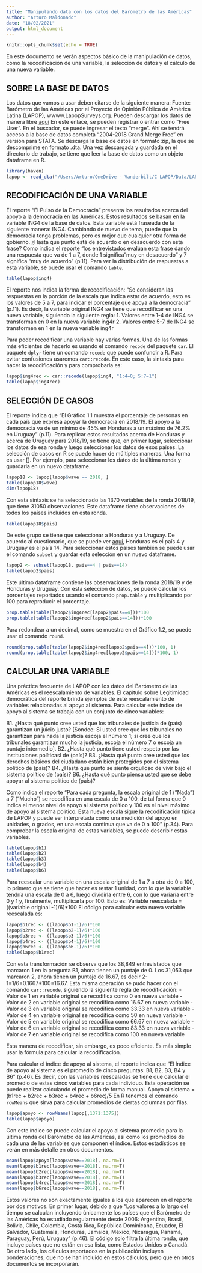 ```yaml
---
title: "Manipulando data con los datos del Barómetro de las Américas"
author: "Arturo Maldonado"
date: "18/02/2021"
output: html_document
---
```


```r
knitr::opts_chunk$set(echo = TRUE)
```

En este documento se verán aspectos básico de la manipulación de datos, como la recodificación de una variable, la selección de datos y el cálculo de una nueva variable.

## SOBRE LA BASE DE DATOS
Los datos que vamos a usar deben citarse de la siguiente manera:
Fuente: Barómetro de las Américas por el Proyecto de Opinión Pública de América Latina (LAPOP), wwww.LapopSurveys.org.
Pueden descargar los datos de manera libre  [aquí](http://datasets.americasbarometer.org/database/login.php)
En este enlace, se pueden registrar o entrar como "Free User". En el buscador, se puede ingresar el texto "merge". Ahí se tendrá acceso a la base de datos completa "2004-2018 Grand Merge Free" en versión para STATA. Se descarga la base de datos en formato zip, la que se descomprime en formato .dta.
Una vez descargada y guardada en el directorio de trabajo, se tiene que leer la base de datos como un objeto dataframe en R. 

```r
library(haven)
lapop <- read_dta("/Users/Arturo/OneDrive - Vanderbilt/C LAPOP/Data/LAPOP_Merge_2004_2018.dta")
```

## RECODIFICACIÓN DE UNA VARIABLE
El reporte "El Pulso de la Democracia" presenta los resultados acerca del apoyo a la democracia en las Américas. Estos resultados se basan en la variable ING4 de la base de datos.
Esta variable está fraseada de la siguiente manera:
ING4. Cambiando de nuevo de tema, puede que la democracia tenga problemas, pero es mejor que cualquier otra forma de gobierno. ¿Hasta qué punto está de acuerdo o en desacuerdo con esta frase?
Como indica el reporte "los entrevistados evalúan esta frase dando una respuesta que va de 1 a 7, donde 1 significa "muy en desacuerdo" y 7 significa "muy de acuerdo" (p.11). 
Para ver la distribución de respuestas a esta variable, se puede usar el comando `table`.
```r
table(lapop$ing4)
```

El reporte nos indica la forma de recodificación: "Se consideran las respuestas en la porción de la escala que indica estar de acuerdo, esto es los valores de 5 a 7, para indicar el porcentaje que apoya a la democracia" (p.11).
Es decir, la variable original ING4 se tiene que recodificar en una nueva variable, siguiendo la siguiente regla:
1. Valores entre 1-4 de ING4 se transforman en 0 en la nueva variable ing4r
2. Valores entre 5-7 de ING4 se transformen en 1 en la nueva variable ing4r

Para poder recodificar una variable hay varias formas. Una de las formas más eficientes de hacerlo es usando el comando `recode` del paquete `car`. El paquete `dplyr` tiene un comando `recode` que puede confundir a R. Para evitar confusiones usaremos `car::recode`.
En este caso, la sintaxis para hacer la recodificación  y para comprobarla es:
```r
lapop$ing4rec <- car::recode(lapop$ing4, "1:4=0; 5:7=1")
table(lapop$ing4rec)
```

## SELECCIÓN DE CASOS
El reporte indica que "El Gráfico 1.1 muestra el porcentaje de personas en cada país que expresa apoyar la democracia en 2018/19. El apoyo a la democracia va de un mínimo de 45% en Honduras a un máximo de 76.2% en Uruguay" (p.11).
Para replicar estos resultados acerca de Honduras y acerca de Uruguay para 2018/19, se tiene que, en primer lugar, seleccionar los datos de esa ronda y luego seleccionar los datos de esos países.
La selección de casos en R se puede hacer de múltiples maneras. Una forma es usar []. Por ejemplo, para seleccionar los datos de la última ronda y guardarla en un nuevo dataframe.
```r
lapop18 <- lapop[lapop$wave == 2018, ]
table(lapop18$wave)
dim(lapop18)
```

Con esta sintaxis se ha seleccionado las 1370 variables de la ronda 2018/19, que tiene 31050 observaciones. Este dataframe tiene observaciones de todos los países incluidos en esta ronda.
```r
table(lapop18$pais)
```

De este grupo se tiene que seleccionar a Honduras y a Uruguay. De acuerdo al cuestionario, que se puede ver [aquí](https://www.vanderbilt.edu/lapop/ab2018/AB2018-v12.0-Spa-190131_W.pdf), Honduras es el país 4 y Uruguay es el país 14.
Para seleccionar estos países también se puede usar el comando `subset` y guardar esta selección en un nuevo dataframe.
```r
lapop2 <- subset(lapop18, pais==4 | pais==14)
table(lapop2$pais)
```

Este último dataframe contiene las observaciones de la ronda 2018/19 y de Honduras y Uruguay. Con esta selección de datos, se puede calcular los porcentajes reportados usando el comando `prop.table` y multiplicando  por 100 para reproducir el porcentaje.
```r
prop.table(table(lapop2$ing4rec[lapop2$pais==4]))*100
prop.table(table(lapop2$ing4rec[lapop2$pais==14]))*100
```

Para redondear a un decimal, como se muestra en el Gráfico 1.2, se puede usar el comando `round`. 
```r
round(prop.table(table(lapop2$ing4rec[lapop2$pais==4]))*100, 1)
round(prop.table(table(lapop2$ing4rec[lapop2$pais==14]))*100, 1)
```

## CALCULAR UNA VARIABLE
Una práctica frecuente de LAPOP con los datos del Barómetro de las Américas es el reescalamiento de variables. El capítulo sobre Legitimidad democrática del reporte brinda ejemplos de este reescalamiento de variables relacionadas al apoyo al sistema.
Para calcular este índice de apoyo al sistema se trabaja con un conjunto de cinco variables: 

B1. ¿Hasta qué punto cree usted que los tribunales de justicia de (país) garantizan un juicio justo? [Sondee: Si usted cree que los tribunales no garantizan para nada la justicia escoja el número 1; si cree que los tribunales garantizan mucho la justicia, escoja el número 7 o escoja un puntaje intermedio].
B2. ¿Hasta qué punto tiene usted respeto por las instituciones políticasl de (país)? 
B3. ¿Hasta qué punto cree usted que los derechos básicos del ciudadano están bien protegidos por el sistema político de (país)? 
B4. ¿Hasta qué punto se siente orgulloso de vivir bajo el sistema político de (país)?
B6. ¿Hasta qué punto piensa usted que se debe apoyar al sistema político de (país)?

Como indica el reporte "Para cada pregunta, la escala original de 1 ("Nada") a 7 ("Mucho") se recodifica en una escala de 0 a 100, de tal forma que 0 indica el menor nivel de apoyo al sistema político y 100 es el nivel máximo de apoyo al sistema político. Esta nueva escala sigue la recodificación típica de LAPOP y puede ser interpretada como una medición del apoyo en unidades, o grados, en una escala continua que va de 0 a 100" (p.34).
Para comprobar la escala original de estas variables, se puede describir estas variables.
```r
table(lapop$b1)
table(lapop$b2)
table(lapop$b3)
table(lapop$b4)
table(lapop$b6)
```


Para reescalar una variable en una escala original de 1 a 7 a otra de 0 a 100, lo primero que se tiene que hacer es restar 1 unidad, con lo que la variable tendría una escala de 0 a 6, luego dividirla entre 6, con lo que variaría entre 0 y 1 y, finalmente, multiplicarla por 100. Esto es:
Variable reescalada = ((variable original -1)/6)*100
El código para calcular esta nueva variable reescalada es:
```r
lapop$b1rec <- ((lapop$b1-1)/6)*100
lapop$b2rec <- ((lapop$b2-1)/6)*100
lapop$b3rec <- ((lapop$b3-1)/6)*100
lapop$b4rec <- ((lapop$b4-1)/6)*100
lapop$b6rec <- ((lapop$b6-1)/6)*100
table(lapop$b1rec)
```

Con esta transformación se observa que los 38,849 entrevistados que marcaron 1 en la pregunta B1, ahora tienen un puntaje de 0. Los 31,053 que marcaron 2, ahora tienen un puntaje de 16.67, es decir 2-1=1/6=0.1667*100=16.67.
Esta misma operación se pudo hacer con el comando `car::recode`, siguiendo la siguiente regla de recodificación:
- Valor de 1 en variable original se recodifica como 0 en nueva variable
- Valor de 2 en variable original se recodifica como 16.67 en nueva variable
- Valor de 3 en variable original se recodifica como 33.33 en nueva variable
- Valor de 4 en variable original se recodifica como 50 en nueva variable
- Valor de 5 en variable original se recodifica como 66.67 en nueva variable
- Valor de 6 en variable original se recodifica como 83.33 en nueva variable
- Valor de 7 en variable original se recodifica como 100 en nueva variable

Esta manera de recodificar, sin embargo, es poco eficiente. Es más simple usar la fórmula para calcular la recodificación.

Para calcular el índice de apoyo al sistema, el reporte indica que "El índice de apoyo al sistema es el promedio de cinco preguntas: B1, B2, B3, B4 y B6" (p.46).
Es decir, con las variables reescaladas se tiene que calcular el promedio de estas cinco variables para cada individuo. Esta operación se puede realizar calculando el promedio de forma manual.
Apoyo al sistema = (b1rec + b2rec + b3rec + b4rec + b6rec)/5
En R tenemos el comando `rowMeans` que sirva para calcular promedios de ciertas columnas por filas.
```r
lapop$apoyo <- rowMeans(lapop[,1371:1375])
table(lapop$apoyo)
```

Con este índice se puede calcular el apoyo al sistema promedio para la última ronda del Barómetro de las Américas, así como los promedios de cada una de las variables que componen el índice. Estos estadísticos se verán en más detalle en otros documentos.
```r
mean(lapop$apoyo[lapop$wave==2018], na.rm=T)
mean(lapop$b1rec[lapop$wave==2018], na.rm=T)
mean(lapop$b2rec[lapop$wave==2018], na.rm=T)
mean(lapop$b3rec[lapop$wave==2018], na.rm=T)
mean(lapop$b4rec[lapop$wave==2018], na.rm=T)
mean(lapop$b6rec[lapop$wave==2018], na.rm=T)
```

Estos valores no son exactamente iguales a los que aparecen en el reporte por dos motivos. En primer lugar, debido a que "Los valores a lo largo del tiempo se calculan incluyendo únicamente los países que el Barómetro de las Américas ha estudiado regularmente desde 2006: Argentina, Brasil, Bolivia, Chile, Colombia, Costa Rica, República Dominicana, Ecuador, El Salvador, Guatemala, Honduras, Jamaica, México, Nicaragua, Panamá, Paraguay, Perú, Uruguay" (p.46). 
El código solo filtra la última ronda, que incluye países que no están en esa lista, como Estados Unidos o Canadá.
De otro lado, los cálculos reportados en la publicación incluyen ponderaciones, que no se han incluido en estos cálculos, pero que en otros documentos se incorporarán.
